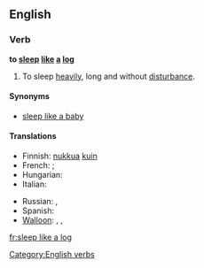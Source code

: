 ==English==

===Verb===
'''to [[sleep]] [[like]] [[a]] [[log]]'''

# {{simile}} To sleep [[heavily]], long and without [[disturbance]].

====Synonyms====
* [[sleep like a baby]]

====Translations====
{{trans-top|to sleep well, without disturbance}}
* Finnish: [[nukkua#Finnish|nukkua]] [[kuin#Finnish|kuin]] {{t|fi|tukki}}
* French: {{t+|fr|dormir comme un loir}}; {{t|fr|dormir comme une marmotte}}
* Hungarian: {{t-|hu|alszik, mint a bunda}}
* Italian: {{t-|it|dormire come una marmotta}}
{{trans-mid}}
* Russian: {{t|ru|спать, как сурок|tr=spat' kak surok}}, {{t|ru|спать, как убитый|tr=spat' kak ubítyj}}
* Spanish: {{t|es|dormir como un tronco}}
* [[Walloon]]: {{t|wa|doirmi come on sodoirmant}}, {{t|wa|doirmi come on taesson}}, {{t|wa|doirmi come ene sokete}}
{{trans-bottom}}

[[Category:English verbs]]

[[fr:sleep like a log]]